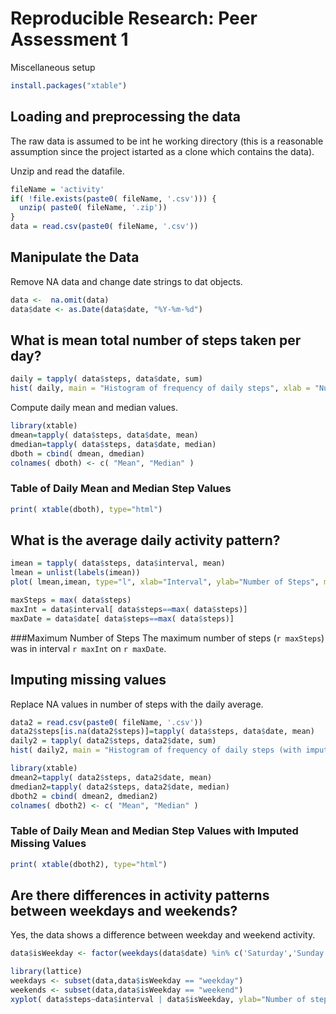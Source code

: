 # Reproducible Research: Peer Assessment 1
Miscellaneous setup
``` r
install.packages("xtable")
```

## Loading and preprocessing the data
The raw data is assumed to be int he working directory (this is a reasonable
assumption since the project istarted as a clone which contains the data).

Unzip and read the datafile.
```r
fileName = 'activity'
if( !file.exists(paste0( fileName, '.csv'))) {
  unzip( paste0( fileName, '.zip'))
}
data = read.csv(paste0( fileName, '.csv'))
```
## Manipulate the Data
Remove NA data and change date strings to dat objects.
```r
data <-  na.omit(data) 
data$date <- as.Date(data$date, "%Y-%m-%d")
```
## What is mean total number of steps taken per day?
```r
daily = tapply( data$steps, data$date, sum)
hist( daily, main = "Histogram of frequency of daily steps", xlab = "Number of Daily Steps")
```

Compute daily mean and median values.
```r
library(xtable)
dmean=tapply( data$steps, data$date, mean)
dmedian=tapply( data$steps, data$date, median)
dboth = cbind( dmean, dmedian)
colnames( dboth) <- c( "Mean", "Median" ) 
```
### Table of Daily Mean and Median Step Values
```r
print( xtable(dboth), type="html")
```

## What is the average daily activity pattern?
```r
imean = tapply( data$steps, data$interval, mean)
lmean = unlist(labels(imean))
plot( lmean,imean, type="l", xlab="Interval", ylab="Number of Steps", main="Average Daily Activity Pattern")
```
```r
maxSteps = max( data$steps)
maxInt = data$interval[ data$steps==max( data$steps)]
maxDate = data$date[ data$steps==max( data$steps)]
```
###Maximum Number of Steps
The maximum number of steps (`r maxSteps`) was in interval `r maxInt` on `r maxDate`.

## Imputing missing values
Replace NA values in number of steps with the daily average.
```r
data2 = read.csv(paste0( fileName, '.csv'))
data2$steps[is.na(data2$steps)]=tapply( data$steps, data$date, mean)
daily2 = tapply( data2$steps, data2$date, sum)
hist( daily2, main = "Histogram of frequency of daily steps (with imputed missing values)", xlab = "Number of Daily Steps")
```
```r
library(xtable)
dmean2=tapply( data2$steps, data2$date, mean)
dmedian2=tapply( data2$steps, data2$date, median)
dboth2 = cbind( dmean2, dmedian2)
colnames( dboth2) <- c( "Mean", "Median" ) 
```
### Table of Daily Mean and Median Step Values with Imputed Missing Values
```r
print( xtable(dboth2), type="html")
```
## Are there differences in activity patterns between weekdays and weekends?
Yes, the data shows a difference between weekday and weekend activity.  
```r
data$isWeekday <- factor(weekdays(data$date) %in% c('Saturday','Sunday'), labels=c("weekday", "weekend"))
```
```r
library(lattice)
weekdays <- subset(data,data$isWeekday == "weekday")
weekends <- subset(data,data$isWeekday == "weekend")
xyplot( data$steps~data$interval | data$isWeekday, ylab="Number of steps", xlab="Interval", type="l", scales=list( alternating=TRUE),layout=c(1,2))
```